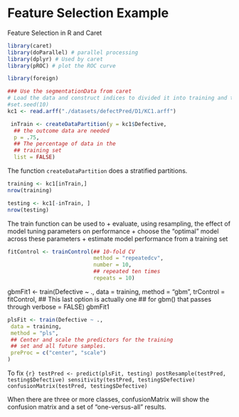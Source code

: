# Feature Selection Example


Feature Selection in R and Caret


```r
library(caret)
library(doParallel) # parallel processing
library(dplyr) # Used by caret
library(pROC) # plot the ROC curve

library(foreign)

### Use the segmentationData from caret
# Load the data and construct indices to divided it into training and test data sets.
#set.seed(10)
kc1 <- read.arff("./datasets/defectPred/D1/KC1.arff")
```


```r
 inTrain <- createDataPartition(y = kc1$Defective,
  ## the outcome data are needed
  p = .75,
  ## The percentage of data in the
  ## training set
  list = FALSE)
```

The function `createDataPartition` does a stratified partitions.

```r
training <- kc1[inTrain,]
nrow(training)

testing <- kc1[-inTrain, ]
nrow(testing)
```


The train function can be used to
  + evaluate, using resampling, the effect of model tuning parameters on performance
  + choose the "optimal" model across these parameters
  + estimate model performance from a training set

```r
fitControl <- trainControl(## 10-fold CV
                           method = "repeatedcv",
                           number = 10,
                           ## repeated ten times
                           repeats = 10)


```
gbmFit1 <- train(Defective ~ ., data = training,
                 method = "gbm",
                 trControl = fitControl,
                 ## This last option is actually one
                 ## for gbm() that passes through
                 verbose = FALSE)
gbmFit1

```r
plsFit <- train(Defective ~ .,
 data = training,
 method = "pls",
 ## Center and scale the predictors for the training
 ## set and all future samples.
 preProc = c("center", "scale")
)

```

To fix ```{r}
testPred <- predict(plsFit, testing)
postResample(testPred, testing$Defective)
sensitivity(testPred, testing$Defective)
confusionMatrix(testPred, testing$Defective)
```

When there are three or more classes, confusionMatrix will show the confusion matrix and a set of "one-versus-all" results. 
